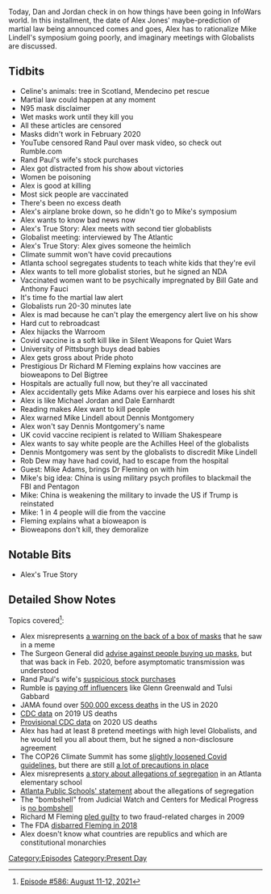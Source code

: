 {{DEFAULTSORT:
    #_EPISODE_0586:August 11-12, 2021
}}{{Episode
    | title             = August 11-12, 2021
    | caption           = [https://knowledgefight.libsyn.com/586-august-11-12-2021 Listen to this episode on Libsyn]
    | episodeNumber     = 586
    | length            = 02:05:54
    | airDate           = August 16, 2021
    | coverageStartDate = August 11, 2021
    | coverageEndDate   = August 12, 2021
    | episodeType       = [[:Category:Present Day|Present Day]]
    | appearance        = [[Rand Paul]], [[Bill Gates]], [[Anthony Fauci]], [[Richard M Fleming]], [[Del Bigtree]], [[Mike Adams]], [[Mike Lindell]], [[Dennis Montgomery]], [[Rob Dew]]
    | previousEpisode   = [[Repost: Episode 25|Repost: Episode #25]]
    | nextEpisode       = [[587: August 14, 2021]]
}}

{{Stub}}

Today, Dan and Jordan check in on how things have been going in InfoWars world.  In this installment, the date of Alex Jones' maybe-prediction of martial law being announced comes and goes, Alex has to rationalize Mike Lindell's symposium going poorly, and imaginary meetings with Globalists are discussed.

==Tidbits==

*Celine's animals: tree in Scotland, Mendecino pet rescue
*Martial law could happen at any moment
*N95 mask disclaimer
*Wet masks work until they kill you
*All these articles are censored
*Masks didn't work in February 2020
*YouTube censored Rand Paul over mask video, so check out Rumble.com
*Rand Paul's wife's stock purchases
*Alex got distracted from his show about victories
*Women be poisoning
*Alex is good at killing
*Most sick people are vaccinated
*There's been no excess death
*Alex's airplane broke down, so he didn't go to Mike's symposium
*Alex wants to know bad news now
*Alex's True Story: Alex meets with second tier globablists
*Globalist meeting: interviewed by The Atlantic
*Alex's True Story: Alex gives someone the heimlich
*Climate summit won't have covid precautions
*Atlanta school segregates students to teach white kids that they're evil
*Alex wants to tell more globalist stories, but he signed an NDA
*Vaccinated women want to be psychically impregnated by Bill Gate and Anthony Fauci
*It's time fo the martial law alert
*Globalists run 20-30 minutes late
*Alex is mad because he can't play the emergency alert live on his show
*Hard cut to rebroadcast
*Alex hijacks the Warroom
*Covid vaccine is a soft kill like in Silent Weapons for Quiet Wars
*University of Pittsburgh buys dead babies
*Alex gets gross about Pride photo
*Prestigious Dr Richard M Fleming explains how vaccines are bioweapons to Del Bigtree
*Hospitals are actually full now, but they're all vaccinated
*Alex accidentally gets Mike Adams over his earpiece and loses his shit
*Alex is like Michael Jordan and Dale Earnhardt
*Reading makes Alex want to kill people
*Alex warned Mike Lindell about Dennis Montgomery
*Alex won't say Dennis Montgomery's name
*UK covid vaccine recipient is related to William Shakespeare
*Alex wants to say white people are the Achilles Heel of the globalists
*Dennis Montgomery was sent by the globalists to discredit Mike Lindell
*Rob Dew may have had covid, had to escape from the hospital
*Guest: Mike Adams, brings Dr Fleming on with him
*Mike's big idea: China is using military psych profiles to blackmail the FBI and Pentagon
*Mike: China is weakening the military to invade the US if Trump is reinstated
*Mike: 1 in 4 people will die from the vaccine
*Fleming explains what a bioweapon is
*Bioweapons don't kill, they demoralize

==Notable Bits==

*Alex's True Story

==Detailed Show Notes==

Topics covered<ref>[https://knowledgefight.com/research/2021/8/15/episode-586-august-11-12-2021 Episode #586: August 11-12, 2021]</ref>:

*Alex misrepresents [https://www.wusa9.com/article/news/verify/verify-why-a-face-mask-box-says-it-provides-no-protection-to-the-wearer/507-d5070a18-0146-4ef9-9d22-afe9fa7759a0 a warning on the back of a box of masks] that he saw in a meme
*The Surgeon General did [https://www.nytimes.com/2020/02/29/health/coronavirus-n95-face-masks.html advise against people buying up masks], but that was back in Feb. 2020, before asymptomatic transmission was understood
*Rand Paul's wife's [https://www.washingtonpost.com/politics/2021/08/11/rand-paul-gilead-stock/ suspicious stock purchases]
*Rumble is [https://thehill.com/policy/technology/567607-youtube-rival-rumble-strikes-deals-with-tulsi-gabbard-glenn-greenwald paying off influencers] like Glenn Greenwald and Tulsi Gabbard
*JAMA found over [https://jamanetwork.com/journals/jama/fullarticle/2778361 500,000 excess deaths] in the US in 2020
*[https://www.cdc.gov/nchs/data/databriefs/db395-H.pdf CDC data] on 2019 US deaths
*[https://www.cdc.gov/mmwr/volumes/70/wr/mm7014e1.htm Provisional CDC data] on 2020 US deaths
*Alex has had at least 8 pretend meetings with high level Globalists, and he would tell you all about them, but he signed a non-disclosure agreement
*The COP26 Climate Summit has some [https://www.bbc.com/news/uk-scotland-58153616 slightly loosened Covid guidelines], but there are still [https://ukcop26.org/the-conference/delegates/ a lot of precautions in place]
*Alex misrepresents [https://www.nbcnews.com/news/us-news/atlanta-mom-files-complaint-alleging-daughter-s-grade-school-segregated-n1276584 a story about allegations of segregation] in an Atlanta elementary school
*[https://www.atlantapublicschools.us/site/default.aspx?DomainID=1525&FlexDataID=98395&ModuleInstanceID=8597&PageID=6943&PageType=3&RenderLoc=0&ViewID=6446EE88-D30C-497E-9316-3F8874B3E108 Atlanta Public Schools' statement] about the allegations of segregation
*The "bombshell" from Judicial Watch and Centers for Medical Progress is [https://www.centerformedicalprogress.org/wp-content/uploads/2021/07/NIH-FOIA-54074-06.07.2021-Production.pdf no bombshell]
*Richard M Fleming [https://archives.fbi.gov/archives/omaha/press-releases/2009/om082009.htm pled guilty] to two fraud-related charges in 2009
*The FDA [https://www.federalregister.gov/documents/2018/09/28/2018-21210/richard-m-fleming-denial-of-hearing-final-debarment-order disbarred Fleming in 2018]
*Alex doesn't know what countries are republics and which are constitutional monarchies

[[Category:Episodes]]
[[Category:Present Day]]